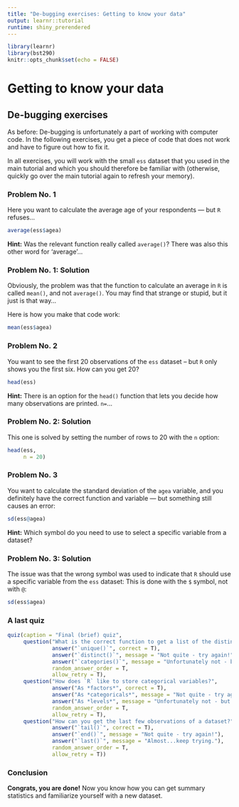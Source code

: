 ```yaml
---
title: "De-bugging exercises: Getting to know your data"
output: learnr::tutorial
runtime: shiny_prerendered
---
```


```r
library(learnr)
library(bst290)
knitr::opts_chunk$set(echo = FALSE)
```

# Getting to know your data

## De-bugging exercises {data-progressive=TRUE}

As before: De-bugging is unfortunately a part of working with computer code. In the following exercises, you get a piece of code that does not work and have to figure out how to fix it.

In all exercises, you will work with the small `ess` dataset that you used in the main tutorial and which you should therefore be familiar with (otherwise, quickly go over the main tutorial again to refresh your memory).

### Problem No. 1

Here you want to calculate the average age of your respondents --- but `R` refuses...
```r
average(ess$agea)
```

<div id="ex1-hint">
**Hint:** Was the relevant function really called `average()`? There was also this other word for 'average'...
</div>

### Problem No. 1: Solution

Obviously, the problem was that the function to calculate an average in `R` is called `mean()`, and not `average()`. You may find that strange or stupid, but it just is that way...

Here is how you make that code work:
```r
mean(ess$agea)
```

<!-- ### Problem No. 2 -->

<!-- Now you want to calculate the average level of trust in other people (`ppltrst`). You have the correct function, `mean()`, but you get `NA` as a result. Disappointing. What could be the problem here? -->
<!-- ```{r ex2, exercise = TRUE} -->
<!-- mean(ess$ppltrst) -->
<!-- ``` -->

<!-- <div id="ex2-hint"> -->
<!-- **Hint:** Use the `oppsumtabell()` function to see if there are any missings (`NA`s) in the data (`oppsumtabell(dataset = ess, variables = "ppltrst")`; you can run this right here in the little console). Can this be the cause of your problem? How could you "remove" the problematic observations? -->
<!-- </div> -->

<!-- ### Problem No. 2: Solution -->

<!-- The problem was that there was one missing observation (`NA`s) in the `ppltrst` variable. You can see this if you run the `oppsumtabell()` function, listed as `Missings` all the way at the bottom: -->
<!-- ```{r ex2-a1, echo=T, eval=T} -->
<!-- oppsumtabell(dataset = ess,  -->
<!--              variables = "ppltrst") -->
<!-- ``` -->

<!-- If you now remove this one missing observation from the data before calculating the mean, the problem is fixed. All you need to do is to set the `na.rm` option to `TRUE`: -->
<!-- ```{r ex2-a2, echo=T, eval=T} -->
<!-- mean(ess$ppltrst, -->
<!--      na.rm = TRUE) -->
<!-- ``` -->

<!-- You also see that the result from the `mean()` function corresponds to the number you get from `oppsumtabell()` (under `Average`) -- this is because `oppsumtabell()` automatically removes any missing observations from the data. -->

### Problem No. 2

You want to see the first 20 observations of the `ess` dataset -- but `R` only shows you the first six. How can you get 20?
```r
head(ess)
```

<div id="ex3-hint">
**Hint:** There is an option for the `head()` function that lets you decide how many observations are printed. `n=`...
</div>

### Problem No. 2: Solution

This one is solved by setting the number of rows to 20 with the `n` option:
```r
head(ess,
     n = 20)

```

### Problem No. 3

You want to calculate the standard deviation of the `agea` variable, and you definitely have the correct function and variable --- but something still causes an error:

```r
sd(ess@agea)
```

<div id="ex4-hint">
**Hint:** Which symbol do you need to use to select a specific variable from a dataset?
</div>

### Problem No. 3: Solution

The issue was that the wrong symbol was used to indicate that `R` should use a specific variable from the `ess` dataset: This is done with the `$` symbol, not with `@`:
```r
sd(ess$agea)
```

### A last quiz

```r
quiz(caption = "Final (brief) quiz",
     question("What is the correct function to get a list of the distinct categories of a variable?",
              answer("`unique()`", correct = T),
              answer("`distinct()`", message = "Not quite - try again!"),
              answer("`categories()`", message = "Unfortunately not - but don't give up, you know this!"),
              random_answer_order = T,
              allow_retry = T),
     question("How does `R` like to store categorical variables?",
              answer("As *factors*", correct = T),
              answer("As *categoricals*", message = "Not quite - try again!"),
              answer("As *levels*", message = "Unfortunately not - but don't give up, you know this!"),
              random_answer_order = T,
              allow_retry = T),
     question("How can you get the last few observations of a dataset?",
              answer("`tail()`", correct = T),
              answer("`end()`", message = "Not quite - try again!"),
              answer("`last()`", message = "Almost...keep trying."),
              random_answer_order = T,
              allow_retry = T))

```

### Conclusion

**Congrats, you are done!** Now you know how you can get summary statistics and familiarize yourself with a new dataset.

